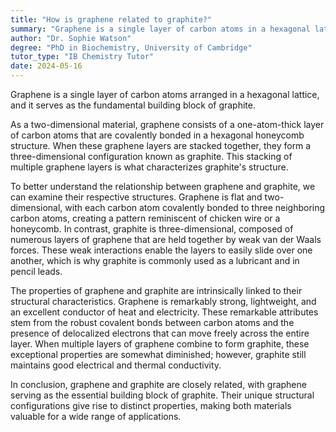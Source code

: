 ```yaml
---
title: "How is graphene related to graphite?"
summary: "Graphene is a single layer of carbon atoms in a hexagonal lattice, and when multiple layers are stacked, they create graphite."
author: "Dr. Sophie Watson"
degree: "PhD in Biochemistry, University of Cambridge"
tutor_type: "IB Chemistry Tutor"
date: 2024-05-16
---
```


Graphene is a single layer of carbon atoms arranged in a hexagonal lattice, and it serves as the fundamental building block of graphite.

As a two-dimensional material, graphene consists of a one-atom-thick layer of carbon atoms that are covalently bonded in a hexagonal honeycomb structure. When these graphene layers are stacked together, they form a three-dimensional configuration known as graphite. This stacking of multiple graphene layers is what characterizes graphite's structure.

To better understand the relationship between graphene and graphite, we can examine their respective structures. Graphene is flat and two-dimensional, with each carbon atom covalently bonded to three neighboring carbon atoms, creating a pattern reminiscent of chicken wire or a honeycomb. In contrast, graphite is three-dimensional, composed of numerous layers of graphene that are held together by weak van der Waals forces. These weak interactions enable the layers to easily slide over one another, which is why graphite is commonly used as a lubricant and in pencil leads.

The properties of graphene and graphite are intrinsically linked to their structural characteristics. Graphene is remarkably strong, lightweight, and an excellent conductor of heat and electricity. These remarkable attributes stem from the robust covalent bonds between carbon atoms and the presence of delocalized electrons that can move freely across the entire layer. When multiple layers of graphene combine to form graphite, these exceptional properties are somewhat diminished; however, graphite still maintains good electrical and thermal conductivity.

In conclusion, graphene and graphite are closely related, with graphene serving as the essential building block of graphite. Their unique structural configurations give rise to distinct properties, making both materials valuable for a wide range of applications.
    